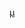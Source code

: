 {{Asbox
| image     = Crystal Project Package games board.png
| subject   = 
| qualifier = 與[[圍棋]]、[[象棋]]或[[西洋棋]]等[[棋盤遊戲]]相關
| category  = 棋盤遊戲小作品
| name      = Template:Board-stub
}}<noinclude>
[[Category:圖版遊戲模板|µ]]
</noinclude>